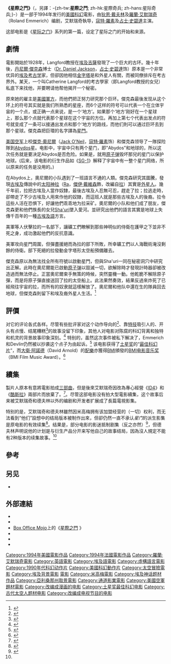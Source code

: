 {{Link style|time=2015-12-13T13:54:12+00:00}}
{{noteTA
|T=zh-tw:星際奇兵 (電影); zh-hk:星際之門 (電影); zh-hans:星际之门 (电影);
|G1=Show
|1=zh-tw:星際奇兵; zh-hk:星際之門; zh-hans:星际之门;}}
{{Infobox film
|name          = 星際之門
| original_name = Stargate
|image         = Stargate-poster.jpg
|caption       = 電影海報
|director      = [[羅蘭·艾默瑞奇|羅蘭·艾默瑞奇]]
|producer = [[狄恩·戴夫林|狄恩·戴夫林]]<small>（[[:en:Dean_Devlin|Dean Devlin]]）</small>
|writer = 羅蘭·艾默瑞奇<br/>狄恩·戴夫林
|starring = [[寇特·羅素|寇特·羅素]] <br/> [[占士·史碧達|占士·史碧達]]<br />[[傑伊·戴維森|傑伊·戴維森]]<small>（[[:en:Jaye_Davidson|Jaye Davidson]]）</small>
|studio = [[:en:Le_Studio_Canal+|Le Studio Canal+]]<br>[[:en:Carolco|Carolco]] 
|distributor = [[米高梅公司|米高梅公司]]
|released = 1994年10月28日
|runtime = 121分鐘（戲院版）<br>129分鐘（導演再剪版）
|country = {{USA}}<br />{{法国}}
|language = [[英語|英語]]
|budget = $5千5百萬[[美元|美元]]<ref name="estimated"/>
|gross = $196,565,669<ref name="estimated">{{cite web |author= |url=http://www.the-numbers.com/movies/1994/0SGTE.php |title=Stargate (1994) |publisher=''The-numbers.com'' |language= |accessdate=2009-04-02 |archive-date=2011-08-27 |archive-url=https://www.webcitation.org/61Fh0uI8n?url=http://www.the-numbers.com/movies/1994/0SGTE.php |dead-url=no }}</ref>
|cinematography = [[:en:Karl_Walter_Lindenlaub|Karl Walter Lindenlaub]]
|music = [[大衛·阿諾德|大衛·阿諾德]]<small>（[[:en:David_Arnold|David Arnold]]）</small>
|editing = Derek Brechin <br />Michael J. Duthie
|followed_by = 電視劇《[[星際之門：SG-1|星際之門：SG-1]]》}}
'''《星際之門》'''（{{lang-en|'''''Stargate'''''}}，另譯：-{zh-tw:'''星際之門'''; zh-hk:星際奇兵; zh-hans:星际奇兵;}-）是一部于1994年发行的[[美國電影|美國]][[科幻|科幻]]電影，由[[狄恩·戴夫林|狄恩·戴夫林]]及[[羅蘭·艾默瑞奇|羅蘭·艾默瑞奇]]（Roland Emmerich）编剧，艾默瑞奇執导，[[寇特·羅素|寇特·羅素]]及[[占士·史碧達|占士·史碧達]]主演。

这部电影是《[[星际之门|星际之门]]》系列的第一篇，设定了星际之门的开始和来源。

==劇情==
電影開始於1928年，Langford教授在[[埃及|埃及]][[吉薩|吉薩]]發現了一个巨大的古环。幾十年後，[[丹尼爾·傑克森|丹尼爾·傑克森]]博士（[[:en:Daniel_Jackson_(Stargate)|Dr. Daniel Jackson]]，[[占士·史碧達|占士·史碧達]]饰）原本是一个非常优异的[[埃及學|埃及]][[考古学|考古学]]家，但卻因他相信[[吉薩金字塔群|金字塔]]是和外星人有關，而被同僚排斥在考古界外。某天，一个叫Catherine Langford的考古學家（即Langford教授的女兒）私底下来找他，并要聘请他帮他揭开一个秘密。

原來她的雇主是[[美国军事|美國軍方]]，而他們把正努力研究那个巨环。傑克森最後发现从这个环上的符号其实就是我们所熟悉的星座，而6个这样的符号可以代表一个在立体宇宙的一个点，或正确一点来说，是一个‘地方’。如果那个‘地方’刚好在一个星球上，那么那个点就代表那个星球在这个宇宙的方位。再加上第七个代表出发点的符号就变成了一条可以接通出发点和那个‘地方’的路线，而他们則可以通过巨环去到那个星球。傑克森把巨環的名字譯為[[星門_(裝置)|星門]]。

[[美国空军|美国空军]]上校[[傑克·奧尼爾|傑克·奧尼爾]]（[[:en:Jack_O'Neill_(Stargate)|Jack O'Neil]]，[[寇特·羅素|寇特·羅素]]饰）和傑克森领导了一隊探险隊到[[:en:Abydos_(Stargate)|Abydos]]星。电影中，宇宙中只有两个星门，即"Abydos"和地球的，所以这次任务就是要决定Abydos是否危险。如果是，就用[[原子弹|原子弹]]毁坏那兒的星门以保护地球。(后来，该电影的衍生作品如《[[星際之門：SG-1|SG-1]]》解释了宇宙中有一整个星门网络，所以原来的任务是没用的。)

在Abydos上，奧尼爾的小队遇到了一班語言不通的人類。傑克森研究其圖騰，發現[[古埃及|古埃及]]傳說中的[[太阳神|太阳神]][[拉_(神祇)|拉]]（[[:en:Goa'uld_characters_in_Stargate#Ra|Ra]]，[[傑伊·戴維森|傑伊·戴維森]]飾，改編自[[拉_(神祇)|拉]]）其實是[[外星人|外星人]]。幾千年前，拉把古埃及人當作奴隸，最後古埃及人忍無可忍，趕走了拉；拉逃走時，卻帶走了不少古埃及人用來作他的奴隸，而這班人就是那些古埃及人的後裔。拉令這些人活在恐惧下，好讓他們乖乖地为拉采矿。奧尼爾的小队和他们成了朋友，傑克森更和他們族長的女兒[[:en:Sha'uri|Sha'uri]]墜入愛河。並研究出他們的語言其實是地球上失傳千百年的一種[[古埃及語|古埃及語]]方言。

美軍等人伏擊拉的一名部下，讓礦工們瞭解到那些神明似的侍衛在護甲之下並非不死之身，成功激起他們的反抗意識。

美軍攻向星門周圍，但彈盡援絕而為拉的部下所敗，所幸礦工們以人海戰術淹沒剩餘的侍衛。部下死絕的拉發動金字塔形太空船預備離去。

傑克森原以為無法找全所有符號以啟動星門，但與Sha'uri一同在秘密洞穴中研究出正解。此時在奧尼爾能已啟動[[原子弹|原子弹]]以毀滅一切，欲解除時才發現計時器卻被改造過而無法停止。正當奧尼爾束手無策的時候，突然靈機一動。他乾脆不解除原子彈，而是将原子彈直接送回了拉的太空船上。此法果然奏效，結果反過來炸死了已經飛往宇宙的拉，而所有的奴隶就這樣解放了。奧尼爾和他队中還在生的隊員回去地球，但傑克森則留下和埃及裔外星人生活。<ref name="primer">{{cite web|url=http://www.gateworld.net/articles/features/primer/index.shtml|title=Stargate Primer|work=GateWorld|deadurl=yes|archiveurl=https://web.archive.org/web/20060815072901/http://gateworld.net/articles/features/primer/index.shtml|archivedate=2006-08-15}}</ref>

==評價==
对它的评论各式各样。尽管有些批评家对这个动作导向的<ref name="ebert">{{cite web|url=http://rogerebert.suntimes.com/apps/pbcs.dll/article?AID=/19941028/REVIEWS/410280308/1023|title=Roger Ebert reviews ''Stargate''|work=Chicago Sun Time|accessdate=2020-10-12|archive-date=2013-03-11|archive-url=https://web.archive.org/web/20130311122751/http://rogerebert.suntimes.com/apps/pbcs.dll/article?AID=%2F19941028%2FREVIEWS%2F410280308%2F1023|dead-url=no}}</ref>、靠[[特技|特技]]吸引人的、开头有点慢、结尾糟糕<ref name="berardinelli">{{cite web|url=http://movie-reviews.colossus.net/movies/s/stargate.html|title=James Berardinelli reviews ''Stargate''|work=Colossus.net|deadurl=yes|archiveurl=https://web.archive.org/web/20120418131937/http://movie-reviews.colossus.net/movies/s/stargate.html|archivedate=2012-04-18}}</ref>的故事没留下印象，其他人对电影对陈腐的科幻背离和独特和机灵的背景故事印象深刻。<ref name="hinson">{{cite web|url=http://www.washingtonpost.com/wp-srv/style/longterm/movies/videos/stargatepg13hinson_a019b2.htm|title=Hal Hinson reviews ''Stargate''|work=Washington Post|access-date=2010-03-03|archive-date=2020-09-26|archive-url=https://web.archive.org/web/20200926221706/https://www.washingtonpost.com/wp-srv/style/longterm/movies/videos/stargatepg13hinson_a019b2.htm|dead-url=no}}</ref> 特别的，虽然这次事件被私下解决了，Emmerich和Devlin仍然被以抄袭这个点子为由起诉。<ref>{{cite web|url=http://www.imdb.com/title/tt0111282/trivia|title=''Stargate'' Trivia|work=IMDb|access-date=2010-03-03|archive-date=2020-11-12|archive-url=https://web.archive.org/web/20201112034931/https://www.imdb.com/title/tt0111282/trivia|dead-url=no}}</ref> 该电影获得了[[土星奖|土星奖]]的“[[土星獎最佳科幻電影得獎列表|最佳科幻片]]”，而[[大衛·阿諾德|大衛·阿諾德]]（David Arnold）的[[電影配樂|配樂]]亦獲得[[:en:Broadcast_Music_Incorporated|BMI]]頒發的[[BMI电影音乐奖|BMI电影音乐奖]]（BMI Film Music Award）。<ref>{{cite web|url=http://www.imdb.com/title/tt0111282/awards|title=''Stargate'' Awards and Nominations|work=IMDb|access-date=2010-03-03|archive-date=2017-02-14|archive-url=https://web.archive.org/web/20170214193149/http://www.imdb.com/title/tt0111282/awards|dead-url=no}}</ref>

==續集==
{{main|星际之门}}
製片人原本有意將電影拍成[[三部曲|三部曲]]，但是後來艾默瑞奇因改為專心經營《[[天煞-地球反擊戰|ID4]]》和《[[酷斯拉|酷斯拉]]》兩部片而放棄了。<ref name="amazon">{{cite web|url=http://www.amazon.co.uk/exec/obidos/tg/feature/-/52346/ref%3Ded%5Fart%5F370423%5Ftxt%5F1/026-7273928-0012425|title=''Stargate SG-1'' on DVD|work=Amazon.com Feature|deadurl=yes|archiveurl=https://web.archive.org/web/20110723080255/http://www.amazon.co.uk/exec/obidos/tg/feature/-/52346/ref%3Ded%5Fart%5F370423%5Ftxt%5F1/026-7273928-0012425|archivedate=2011年7月23日|df=}}</ref>。尽管这部电影没有拍大型電影續集，这个故事后来被艾默瑞奇和德夫林以外的编剧和开发者扩展成了長篇電視影集。

特别的是，艾默瑞奇和德夫林雖然因米高梅拥有该加盟经营的（一切）权利，而无法看到“他们”設想中的结局版本被制作出來，但卻仍然一直不承认''星门''的派生影集是原电影的有效续集<ref name="devlin">{{cite web|url=http://www.comingsoon.net/news/movienews.php?id=15537|title=Dean Devlin on his Movie Trilogy|work=ComingSoon.net|access-date=2010-03-03|archive-date=2014-09-01|archive-url=https://web.archive.org/web/20140901092636/http://www.comingsoon.net/news/movienews.php?id=15537|dead-url=no}}</ref>。结果是，部分电影的影迷抵制剧集（反之亦然）<ref>{{cite web|url=http://www.sliceofscifi.com/2006/07/21/devlin-pushing-stargate-the-movie-trilogy/|title=Fan reactions to films versus series|work=SliceOfSciFi.com|access-date=2010-03-03|archive-date=2019-12-02|archive-url=https://web.archive.org/web/20191202052325/https://www.sliceofscifi.com/2006/07/21/devlin-pushing-stargate-the-movie-trilogy/|dead-url=no}}</ref>，但德夫林声明说他的计划是与衍生产品分开来写他自己的故事结局，因為沒人規定不能有2种版本的续集故事。<ref name="devlin"/>

==參考==
{{reflist}}

==另见==
*{{le|Goa'uld characters in Stargate}}

==外部連結==
* {{official|1=http://www.mgm.com/title_title.do?title_star=STARGATE}}
* {{imdb title|0111282|title=星際之門}}
* [[Box_Office_Mojo|Box Office Mojo]]上的《[http://boxofficemojo.com/movies/?id=stargate.htm 星際之門] {{Wayback|url=http://boxofficemojo.com/movies/?id=stargate.htm |date=20110908005648 }}》
* {{wikia|stargate|Stargate Wiki|Stargate (movie)|《星際之門》}} 
* {{Amg movie|132284|title=星際之門}}
* {{rotten-tomatoes|id=stargate|title=星際之門}}

{{StarGate}}
{{羅蘭·艾默瑞奇}}
{{土星奖最佳科幻电影}}
{{Authority control}}
{{DEFAULTSORT:Stargate}}
[[Category:1994年美國電影作品|Category:1994年美國電影作品]]
[[Category:1994年法國電影作品|Category:1994年法國電影作品]]
[[Category:羅蘭·艾默瑞奇電影|Category:羅蘭·艾默瑞奇電影]]
[[Category:英語電影|Category:英語電影]]
[[Category:埃及語電影|Category:埃及語電影]]
[[Category:虛構語言電影|Category:虛構語言電影]]
[[Category:1990年代科幻动作片|Category:1990年代科幻动作片]]
[[Category:美國科幻動作片|Category:美國科幻動作片]]
[[Category:太空冒險電影|Category:太空冒險電影]]
[[Category:埃及背景電影|Category:埃及背景電影]]
[[Category:星際之門|電影]]
[[Category:米高梅電影|Category:米高梅電影]]
[[Category:埃及神话题材作品|Category:埃及神话题材作品]]
[[Category:亞利桑那州取景電影|Category:亞利桑那州取景電影]]
[[Category:通道影業電影|Category:通道影業電影]]
[[Category:美國空軍題材電影|Category:美國空軍題材電影]]
[[Category:改编成漫画的电影|Category:改编成漫画的电影]]
[[Category:土星奖最佳科幻电影|Category:土星奖最佳科幻电影]]
[[Category:古代太空人题材电影|Category:古代太空人题材电影]]
[[Category:改编成电视节目的电影|Category:改编成电视节目的电影]]